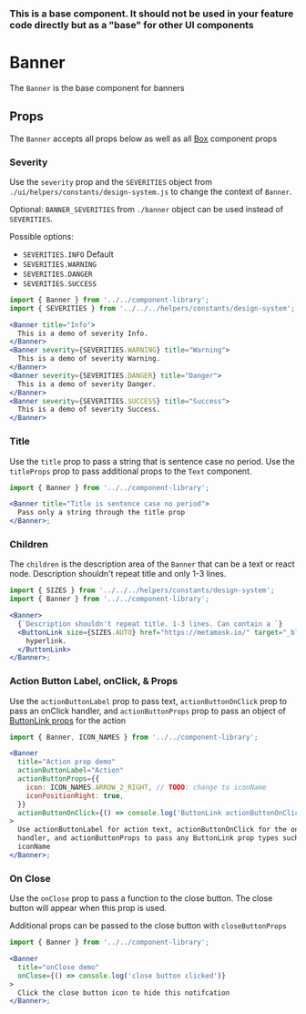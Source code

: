 
### This is a base component. It should not be used in your feature code directly but as a "base" for other UI components

# Banner

The `Banner` is the base component for banners

<Canvas>
  <Story id="components-componentlibrary-banner--default-story" />
</Canvas>

## Props

The `Banner` accepts all props below as well as all [Box](/docs/ui-components-ui-box-box-stories-js--default-story#props) component props

<ArgsTable of={Banner} />

### Severity

Use the `severity` prop and the `SEVERITIES` object from `./ui/helpers/constants/design-system.js` to change the context of `Banner`.

Optional: `BANNER_SEVERITIES` from `./banner` object can be used instead of `SEVERITIES`.

Possible options:

- `SEVERITIES.INFO` Default
- `SEVERITIES.WARNING`
- `SEVERITIES.DANGER`
- `SEVERITIES.SUCCESS`

<Canvas>
  <Story id="components-componentlibrary-banner--severity" />
</Canvas>

```jsx
import { Banner } from '../../component-library';
import { SEVERITIES } from '../../../helpers/constants/design-system';

<Banner title="Info">
  This is a demo of severity Info.
</Banner>
<Banner severity={SEVERITIES.WARNING} title="Warning">
  This is a demo of severity Warning.
</Banner>
<Banner severity={SEVERITIES.DANGER} title="Danger">
  This is a demo of severity Danger.
</Banner>
<Banner severity={SEVERITIES.SUCCESS} title="Success">
  This is a demo of severity Success.
</Banner>
```

### Title

Use the `title` prop to pass a string that is sentence case no period. Use the `titleProps` prop to pass additional props to the `Text` component.

<Canvas>
  <Story id="components-componentlibrary-banner--title" />
</Canvas>

```jsx
import { Banner } from '../../component-library';

<Banner title="Title is sentence case no period">
  Pass only a string through the title prop
</Banner>;
```

### Children

The `children` is the description area of the `Banner` that can be a text or react node. Description shouldn't repeat title and only 1-3 lines.

<Canvas>
  <Story id="components-componentlibrary-banner--children" />
</Canvas>

```jsx
import { SIZES } from '../../../helpers/constants/design-system';
import { Banner } from '../../component-library';

<Banner>
  {`Description shouldn't repeat title. 1-3 lines. Can contain a `}
  <ButtonLink size={SIZES.AUTO} href="https://metamask.io/" target="_blank">
    hyperlink.
  </ButtonLink>
</Banner>;
```

### Action Button Label, onClick, & Props

Use the `actionButtonLabel` prop to pass text, `actionButtonOnClick` prop to pass an onClick handler, and `actionButtonProps` prop to pass an object of [ButtonLink props](/docs/ui-components-component-library-button-link-button-link-stories-js--default-story) for the action

<Canvas>
  <Story id="components-componentlibrary-banner--action-button" />
</Canvas>

```jsx
import { Banner, ICON_NAMES } from '../../component-library';

<Banner
  title="Action prop demo"
  actionButtonLabel="Action"
  actionButtonProps={{
    icon: ICON_NAMES.ARROW_2_RIGHT, // TODO: change to iconName
    iconPositionRight: true,
  }}
  actionButtonOnClick={() => console.log('ButtonLink actionButtonOnClick demo')}
>
  Use actionButtonLabel for action text, actionButtonOnClick for the onClick
  handler, and actionButtonProps to pass any ButtonLink prop types such as
  iconName
</Banner>;
```

### On Close

Use the `onClose` prop to pass a function to the close button. The close button will appear when this prop is used.

Additional props can be passed to the close button with `closeButtonProps`

<Canvas>
  <Story id="components-componentlibrary-banner--on-close" />
</Canvas>

```jsx
import { Banner } from '../../component-library';

<Banner
  title="onClose demo"
  onClose={() => console.log('close button clicked')}
>
  Click the close button icon to hide this notifcation
</Banner>;
```
